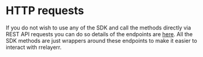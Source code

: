 # HTTP requests

If you do not wish to use any of the SDK and call the methods directly via REST API requests you can do so details of the endpoints are [here](/docs/server/api/introduction).
All the SDK methods are just wrappers around these endpoints to make it easier to interact with rrelayerr.
